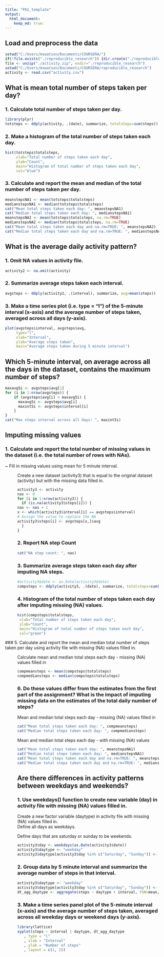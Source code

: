 ```yaml
---
title: "PA1_template"
output: 
  html_document: 
    keep_md: true:
---
```

## Load and preprocess the data
```r
setwd("C:/Users/mswatson/Documents/COURSERA/")
if(!file.exists("./reproducible_research")) {dir.create("./reproducible_research")}
file <- unzip("./activity.zip", exdir="./reproducible_research")
setwd("C:/Users/mswatson/Documents/COURSERA/reproducible_research")
activity <- read.csv("activity.csv")

```
## What is mean total number of steps taken per day?
### 1. Calculate total number of steps taken per day.
```r
library(plyr)
totsteps <- ddply(activity, .(date), summarize, totalsteps=sum(steps))
```
### 2. Make a histogram of the total number of steps taken each day.
```r
hist(totsteps$totalsteps, 
     xlab="Total number of steps taken each day", 
     ylab="Count", 
     main="Histogram of total number of steps taken each day",
     col="blue")
```

### 3. Calculate and report the mean and median of the total number of steps taken per day.
```r
meanstepsNA1 <- mean(totsteps$totalsteps)
medianstepsNA1 <- median(totsteps$totalsteps)
cat("Mean total steps taken each day: ", meanstepsNA1)
cat("Median total steps taken each day: ", medianstepsNA1)
meanstepsNA2 <- mean(totsteps$totalsteps, na.rm=TRUE)
medianstepsNA2 <- median(totsteps$totalsteps, na.rm=TRUE)
cat("Mean total steps taken each day and na.rm=TRUE: ", meanstepsNA2)
cat("Median total steps taken each day and na.rm=TRUE: ", medianstepsNA2)
```
## What is the average daily activity pattern?
### 1. Omit NA values in activity file.
```r
activity2 <- na.omit(activity)
```
### 2. Summarize average steps taken each interval.
```r
avgsteps <- ddply(activity2, .(interval), summarize, avg=mean(steps))
```
### 3. Make a time series plot (i.e. type = "l") of the 5-minute interval (x-axis) and the average number of steps taken, averaged across all days (y-axis).
```r
plot(avgsteps$interval, avgsteps$avg, 
     type="l",
     xlab="Interval",
     ylab="Average steps taken",
     main="Average steps taken during 5 minute interval")
```
## Which 5-minute interval, on average across all the days in the dataset, contains the maximum number of steps?
```r
maxavg5i <- avgsteps$avg[1]
for (i in 1:nrow(avgsteps)) {
    if (avgsteps$avg[i] > maxavg5i) {
      maxavg5i <- avgsteps$avg[i]
      maxint5i <- avgsteps$interval[i]
    }
}
cat("Max steps interval across all days: ", maxint5i)
```
## Imputing missing values
### 1. Calculate and report the total number of missing values in the dataset (i.e. the total number of rows with NAs).  
~ Fill in missing values using mean for 5 minute interval.  
~ Create a new dataset (activity3) that is equal to the original dataset (activity) but with the missing data filled in. 
```r
activity3 <- activity
nas <- 0
for (i in 1:nrow(activity3)) {
  if (is.na(activity3$steps[i])) {
    nas <- nas + 1
    x <- which(activity3$interval[i] == avgsteps$interval)
    # Assign the value to replace the NA
    activity3$steps[i] <- avgsteps[x,]$avg
  }
}
```
### 2. Report NA step Count
```r
cat("NA step count: ", nas)
```
### 3. Summarize average steps taken each day after imputing NA steps. 
```r
#activity3$date <- as.Date(activity3$date)
compsteps <- ddply(activity3, .(date), summarize, totalsteps=sum(steps))
```
### 4. Histogram of the total number of steps taken each day after imputing missing (NA) values.
```r
hist(compsteps$totalsteps, 
     xlab="Total number of steps taken each day", 
     ylab="Count", 
     main="Histogram of total number of steps taken each day",
     col="green")
```

### 5. Calculate and report the mean and median total number of steps taken per day using activity file with missing (NA) values filled in. 
~ Calculate mean and median total steps each day - missing (NA) values filled in 
```r
compmeansteps <- mean(compsteps$totalsteps)
compmediansteps <- median(compsteps$totalsteps)
```
### 6. Do these values differ from the estimates from the first part of the assignment? What is the impact of imputing missing data on the estimates of the total daily number of steps?  
~ Mean and median total steps each day - missing (NA) values filled in
```r
cat("Mean total steps taken each day: ", compmeansteps)
cat("Median total steps taken each day: ", compmediansteps)
```
~ Mean and median total steps each day - with missing (NA) values
```r
cat("Mean total steps taken each day: ", meanstepsNA1)
cat("Median total steps taken each day: ", medianstepsNA1)
cat("Mean total steps taken each day and na.rm=TRUE: ", meanstepsNA2)
cat("Median total steps taken each day and na.rm=TRUE: ", medianstepsNA2)
```
## Are there differences in activity patterns between weekdays and weekends?  
### 1. Use weekdays() function to create new variable (day) in activity file with missing (NA) values filled in.
~ Create a new factor variable (daytype) in activity file with missing (NA) values filled in.  
~ Define all days as weekdays.  
~ Define days that are saturday or sunday to be weekends.  
```r
activity3$day <- weekdays(as.Date(activity3$date))
activity3$daytype <- "weekday"
activity3$daytype[activity3$day %in% c("Saturday", "Sunday")] <- "weekend"
```
### 2. Group data by 5 minute interval and summarize the average number of steps in that interval.
```r
activity3$daytype <- "weekday"
activity3$daytype[activity3$day %in% c("Saturday", "Sunday")] <- "weekend"
dt_agg_daytype <- aggregate(steps ~ daytype + interval, FUN=mean, data=activity3)
```
### 3. Make a time series panel plot of the 5-minute interval (x-axis) and the average number of steps taken, averaged across all weekday days or weekend days (y-axis). 
```r
library(lattice)
xyplot(steps ~ interval | daytype, dt_agg_daytype
       , type = "l"
       , xlab = "Interval"
       , ylab = "Number of steps"
       , layout = c(1, 2))
```
